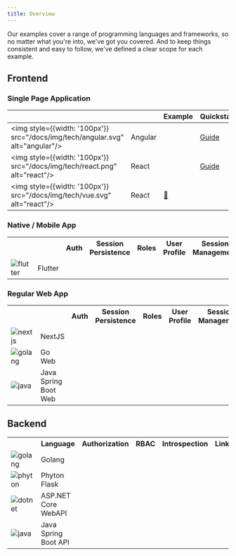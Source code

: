 ```yaml
---
title: Overview
---
```


Our examples cover a range of programming languages and frameworks, so no matter what you're into, we've got you covered.
And to keep things consistent and easy to follow, we've defined a clear scope for each example.

## Frontend

### Single Page Application

| |  | Example | Quickstart
--- | --- | --- | ---
<img style={{width: '100px'}} src="/docs/img/tech/angular.svg" alt="angular"/> | Angular | <a href="https://github.com/zitadel/zitadel-angular" target="_blank"><i class="lab la-github"></i></a> | [Guide](./login/angular.md)
<img style={{width: '100px'}} src="/docs/img/tech/react.png" alt="react"/> | React | <a href="https://github.com/zitadel/react-user-authentication" target="_blank"><i class="lab la-github"></i></a> | [Guide](./login/react)
<img style={{width: '100px'}} src="/docs/img/tech/vue.svg" alt="react"/> | React | <a href="https://github.com/zitadel/zitadel/issues/5223" target="_blank">🚧</a> | 

### Native / Mobile App

<table>
  <tr>
    <th></th>
    <th></th>
    <th>Auth</th>
    <th>Session Persistence</th>
    <th>Roles</th>
    <th>User Profile</th>
    <th>Session Management</th>
    <th>Logout</th>
    <th></th>
    <th></th>
  </tr>

  <tr>
    <td>
      <img style={{width: '100px'}} src="/docs/img/tech/flutter.svg" alt="flutter"/>
    </td>
    <td>Flutter</td>
    <td><i class="las la-check"></i></td>
    <td><i class="las la-check"></i></td>
    <td><i class="las la-check"></i></td>
    <td><i class="las la-check"></i></td>
    <td><i class="las la-check"></i></td>
    <td><i class="las la-check"></i></td>
    <td><a href="https://github.com/zitadel/zitadel_flutter" target="_blank"><i class="lab la-github"></i></a></td>
    <td><a href="./login/flutter">Guide</a></td>
  </tr>
</table>


### Regular Web App

<table>
  <tr>
    <th></th>
    <th></th>
    <th>Auth</th>
    <th>Session Persistence</th>
    <th>Roles</th>
    <th>User Profile</th>
    <th>Session Management</th>
    <th>Logout</th>
    <th></th>
    <th></th>
  </tr>

   <tr>
      <td>
        <img style={{width: '100px'}} src="/docs/img/tech/nextjs.svg" alt="nextjs"/>
      </td>
      <td>NextJS</td>
      <td><i class="las la-check"></i></td>
      <td><i class="las la-check"></i></td>
      <td><i class="las la-check"></i></td>
      <td><i class="las la-check"></i></td>
      <td><i class="las la-check"></i></td>
      <td><i class="las la-check"></i></td>
      <td><a href="https://github.com/zitadel/zitadel-nextjs" target="_blank"><i class="lab la-github"></i></a></td>
      <td><a href="./login/nextjs">Guide</a></td>
    </tr>

  <tr>
    <td>
      <img style={{width: '100px'}} src="/docs/img/tech/golang.svg" alt="golang"/>
    </td>
    <td>Go Web</td>
    <td><i class="las la-times"></i></td>
    <td><i class="las la-times"></i></td>
    <td><i class="las la-times"></i></td>
    <td><i class="las la-times"></i></td>
    <td><i class="las la-times"></i></td>
    <td><i class="las la-times"></i></td>
    <td><a href="https://github.com/zitadel/zitadel_flutter" target="_blank"><i class="lab la-github"></i></a></td>
    <td><a href="./login/flutter">Guide</a></td>
  </tr>

  <tr>
      <td>
        <img style={{width: '100px'}} src="/docs/img/tech/java.svg" alt="java"/>
      </td>
      <td>Java Spring Boot Web</td>
      <td><i class="las la-check"></i></td>
      <td><i class="las la-check"></i></td>
      <td><i class="las la-check"></i></td>
      <td><i class="las la-check"></i></td>
      <td><i class="las la-check"></i></td>
      <td><i class="las la-check"></i></td>
      <td><a href="https://github.com/zitadel/zitadel-java" target="_blank"><i class="lab la-github"></i></a></td>
      <td></td>
    </tr>
</table>

## Backend

<table>
  <tr>
    <th></th>
    <th>Language</th>
    <th>Authorization</th>
    <th>RBAC</th>
    <th>Introspection</th>
    <th>Link</th>
    <th>Quicksstart</th>
    <th>SDK</th>
  </tr>
  <tr>
    <td>
      <img style={{width: '50px'}} src="/docs/img/tech/golang.svg" alt="golang"/>
    </td>
    <td>Golang</td>
    <td><i class="las la-check"></i></td>
    <td><i class="las la-check"></i></td>
    <td><i class="las la-check"></i></td>
    <td><a href="https://github.com/zitadel/zitadel-go" target="_blank"><i class="lab la-github"></i></a></td>
    <td><a href="./secure-api/go">Guide</a></td>
    <td><a href="https://github.com/zitadel/zitadel-go" target="_blank">SDK</a></td>
  </tr>
   <tr>
      <td>
        <img style={{width: '50px'}} src="/docs/img/tech/phyton.svg" alt="phyton"/>
      </td>
      <td>Phyton Flask</td>
      <td><i class="las la-check"></i></td>
      <td><i class="las la-check"></i></td>
      <td><i class="las la-check"></i></td>
      <td><a href="https://github.com/zitadel/example-api-python3-flask" target="_blank"><i class="lab la-github"></i></a></td>
      <td><a href="./secure-api/python-flask">Guide</a></td>
      <td><a href="https://github.com/zitadel/zitadel-go" target="_blank">SDKs</a></td>
    </tr>
     <tr>
          <td>
            <img style={{width: '50px'}} src="/docs/img/tech/dotnet.svg" alt="dotnet"/>
          </td>
          <td>ASP.NET Core WebAPI</td>
          <td><i class="las la-times"></i></td>
          <td><i class="las la-times"></i></td>
          <td><i class="las la-times"></i></td>
          <td></td>
          <td><a href="./call-zitadel-api/dot-net">Guide</a></td>
          <td><a href="https://github.com/smartive/zitadel-net">SDK</a></td>
        </tr>
    <tr>
      <td>
        <img style={{width: '50px'}} src="/docs/img/tech/java.svg" alt="java"/>
      </td>
      <td>Java Spring Boot API</td>
      <td><i class="las la-check"></i></td>
      <td><i class="las la-check"></i></td>
      <td><i class="las la-check"></i></td>
      <td><a href="https://github.com/zitadel/zitadel-java" target="_blank"><i class="lab la-github"></i></a></td>
      <td></td>
      <td></td>
    </tr>
</table>